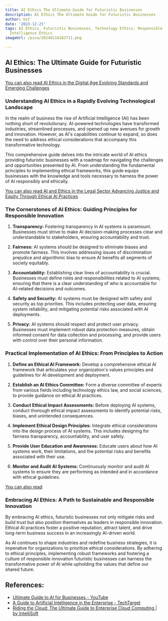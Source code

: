 ```yaml
---
title: AI Ethics The Ultimate Guide for Futuristic Businesses
description: AI Ethics The Ultimate Guide for Futuristic Businesses
author: Usf
date: '2023-12-23'
tags: AI Ethics, Futuristic Businesses, Technology Ethics, Responsible AI, Artificial
  Intelligence Ethics
imageUrl: /pixa/20240116183711.png

---
```

## **AI  Ethics: The Ultimate Guide for Futuristic Businesses**

[You can also read AI Ethics in the Digital Age Evolving  Standards and Emerging  Challenges](AI%20Ethics%20in%20the%20Digital%20Age%20Evolving%20Standards%20and%20Emerging%20Challenges)


### **Understanding  AI Ethics in a Rapidly Evolving Technological Landscape**

In the  realm of business the  rise of  Artificial Intelligence (AI) has been nothing short of revolutionary.  AI-powered technologies have transformed industries, streamlined processes, and opened up new avenues  for growth and innovation. However, as AI's capabilities continue to expand, so  does the need to address ethical considerations that  accompany this transformative technology.

This comprehensive guide delves into the intricate world of AI ethics providing futuristic businesses with a roadmap for navigating  the challenges and opportunities presented by AI. From understanding the fundamental principles to implementing ethical frameworks,  this guide equips businesses with the knowledge  and tools necessary to harness the power of AI responsibly and ethically.

[You can also read AI and Ethics in the Legal Sector Advancing Justice and Equity Through Ethical AI Practices](AI%20and%20Ethics%20in%20the%20Legal%20Sector%20Advancing%20Justice%20and%20Equity%20Through%20Ethical%20AI%20Practices)


### **The Cornerstones  of AI Ethics: Guiding Principles for  Responsible Innovation**

1. **Transparency:** Fostering transparency  in AI systems is paramount. Businesses must strive to  make AI decision-making processes clear and understandable  to stakeholders, ensuring accountability and trust.

2. **Fairness:** AI systems should be designed to eliminate biases and  promote fairness. This involves addressing issues of discrimination prejudice and algorithmic bias to ensure AI benefits all segments of society equitably.

3. **Accountability:** Establishing clear lines of  accountability  is crucial. Businesses must define roles and responsibilities related to AI systems, ensuring that there is a  clear understanding of who is accountable for AI-related decisions and outcomes.

4. **Safety and Security:** AI systems must be designed with safety and  security as top priorities.  This includes protecting user data, ensuring system reliability, and mitigating potential  risks associated with AI deployments.

5. **Privacy:** AI systems  should respect and protect user privacy. Businesses must implement robust data protection measures, obtain informed consent for data collection and processing,  and provide users with control over their personal information.

### **Practical Implementation of  AI Ethics: From Principles to Action**

1. **Define  an Ethical AI Framework:** Develop a comprehensive ethical AI framework  that articulates your organization's values principles and guidelines for  AI development and deployment.

2. **Establish an AI Ethics Committee:** Form a diverse  committee of  experts from various  fields including technology ethics law, and social sciences, to provide guidance on ethical AI practices.

3. **Conduct Ethical Impact Assessments:** Before deploying AI  systems,  conduct thorough ethical impact assessments to identify potential risks, biases, and unintended consequences.

4. **Implement Ethical Design Principles:** Integrate ethical considerations into  the design process of  AI systems. This  includes designing for fairness transparency, accountability, and user safety.

5. **Provide User Education and Awareness:** Educate  users about how AI  systems work, their limitations, and the potential risks  and benefits associated with their use.

6. **Monitor and Audit AI Systems:** Continuously monitor and audit AI systems to ensure they  are performing as  intended  and in accordance with  ethical guidelines.

[You can also read ]()


### **Embracing AI Ethics: A Path to Sustainable  and Responsible Innovation**

By embracing AI ethics, futuristic businesses not only mitigate risks and build  trust  but also position themselves  as leaders in responsible innovation. Ethical AI  practices foster a positive reputation, attract talent, and drive long-term business success in an increasingly AI-driven world.

As AI continues to shape industries and redefine  business strategies, it is imperative for organizations to  prioritize ethical considerations.  By adhering to ethical principles, implementing robust frameworks and fostering a culture of responsible innovation futuristic businesses  can  harness the transformative power of AI while upholding the values that define our shared future.

## References:
- [Ultimate Guide to AI for Businesses - YouTube](https://youtube.com/watch?v=GIcwYS3enHE)
- [A Guide to Artificial Intelligence in the Enterprise - TechTarget](https://www.techtarget.com/searchenterpriseai/Ultimate-guide-to-artificial-intelligence-in-the-enterprise)
- [Riding the Cloud: The Ultimate Guide to Enterprise Cloud Computing | by IntelliSoft](https://medium.com/@IntelliSoft/riding-the-cloud-the-ultimate-guide-to-enterprise-cloud-computing-d5329362e2fd)
